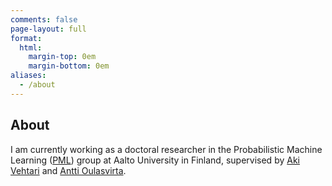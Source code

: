 ```yaml
---
comments: false
page-layout: full
format:
  html: 
    margin-top: 0em
    margin-bottom: 0em
aliases:
  - /about
---
```


## About 

I am currently working as a doctoral researcher in the Probabilistic Machine Learning ([PML](https://research.cs.aalto.fi/pml/)) group at Aalto University in Finland, supervised by [Aki Vehtari](https://avehtari.github.io/) and [Antti Oulasvirta](http://users.comnet.aalto.fi/oulasvir/). 